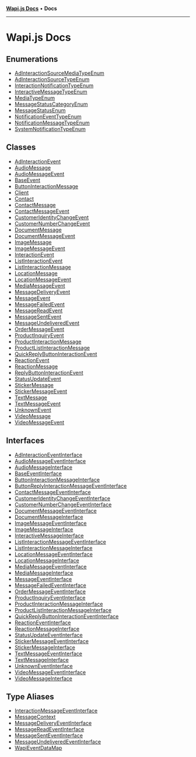 [**Wapi.js Docs**](README.mdx) • **Docs**

***

# Wapi.js Docs

## Enumerations

- [AdInteractionSourceMediaTypeEnum](enumerations/AdInteractionSourceMediaTypeEnum.mdx)
- [AdInteractionSourceTypeEnum](enumerations/AdInteractionSourceTypeEnum.mdx)
- [InteractionNotificationTypeEnum](enumerations/InteractionNotificationTypeEnum.mdx)
- [InteractiveMessageTypeEnum](enumerations/InteractiveMessageTypeEnum.mdx)
- [MediaTypeEnum](enumerations/MediaTypeEnum.mdx)
- [MessageStatusCategoryEnum](enumerations/MessageStatusCategoryEnum.mdx)
- [MessageStatusEnum](enumerations/MessageStatusEnum.mdx)
- [NotificationEventTypeEnum](enumerations/NotificationEventTypeEnum.mdx)
- [NotificationMessageTypeEnum](enumerations/NotificationMessageTypeEnum.mdx)
- [SystemNotificationTypeEnum](enumerations/SystemNotificationTypeEnum.mdx)

## Classes

- [AdInteractionEvent](classes/AdInteractionEvent.mdx)
- [AudioMessage](classes/AudioMessage.mdx)
- [AudioMessageEvent](classes/AudioMessageEvent.mdx)
- [BaseEvent](classes/BaseEvent.mdx)
- [ButtonInteractionMessage](classes/ButtonInteractionMessage.mdx)
- [Client](classes/Client.mdx)
- [Contact](classes/Contact.mdx)
- [ContactMessage](classes/ContactMessage.mdx)
- [ContactMessageEvent](classes/ContactMessageEvent.mdx)
- [CustomerIdentityChangeEvent](classes/CustomerIdentityChangeEvent.mdx)
- [CustomerNumberChangeEvent](classes/CustomerNumberChangeEvent.mdx)
- [DocumentMessage](classes/DocumentMessage.mdx)
- [DocumentMessageEvent](classes/DocumentMessageEvent.mdx)
- [ImageMessage](classes/ImageMessage.mdx)
- [ImageMessageEvent](classes/ImageMessageEvent.mdx)
- [InteractionEvent](classes/InteractionEvent.mdx)
- [ListInteractionEvent](classes/ListInteractionEvent.mdx)
- [ListInteractionMessage](classes/ListInteractionMessage.mdx)
- [LocationMessage](classes/LocationMessage.mdx)
- [LocationMessageEvent](classes/LocationMessageEvent.mdx)
- [MediaMessageEvent](classes/MediaMessageEvent.mdx)
- [MessageDeliveryEvent](classes/MessageDeliveryEvent.mdx)
- [MessageEvent](classes/MessageEvent.mdx)
- [MessageFailedEvent](classes/MessageFailedEvent.mdx)
- [MessageReadEvent](classes/MessageReadEvent.mdx)
- [MessageSentEvent](classes/MessageSentEvent.mdx)
- [MessageUndeliveredEvent](classes/MessageUndeliveredEvent.mdx)
- [OrderMessageEvent](classes/OrderMessageEvent.mdx)
- [ProductInquiryEvent](classes/ProductInquiryEvent.mdx)
- [ProductInteractionMessage](classes/ProductInteractionMessage.mdx)
- [ProductListInteractionMessage](classes/ProductListInteractionMessage.mdx)
- [QuickReplyButtonInteractionEvent](classes/QuickReplyButtonInteractionEvent.mdx)
- [ReactionEvent](classes/ReactionEvent.mdx)
- [ReactionMessage](classes/ReactionMessage.mdx)
- [ReplyButtonInteractionEvent](classes/ReplyButtonInteractionEvent.mdx)
- [StatusUpdateEvent](classes/StatusUpdateEvent.mdx)
- [StickerMessage](classes/StickerMessage.mdx)
- [StickerMessageEvent](classes/StickerMessageEvent.mdx)
- [TextMessage](classes/TextMessage.mdx)
- [TextMessageEvent](classes/TextMessageEvent.mdx)
- [UnknownEvent](classes/UnknownEvent.mdx)
- [VideoMessage](classes/VideoMessage.mdx)
- [VideoMessageEvent](classes/VideoMessageEvent.mdx)

## Interfaces

- [AdInteractionEventInterface](interfaces/AdInteractionEventInterface.mdx)
- [AudioMessageEventInterface](interfaces/AudioMessageEventInterface.mdx)
- [AudioMessageInterface](interfaces/AudioMessageInterface.mdx)
- [BaseEventInterface](interfaces/BaseEventInterface.mdx)
- [ButtonInteractionMessageInterface](interfaces/ButtonInteractionMessageInterface.mdx)
- [ButtonReplyInteractionMessageEventInterface](interfaces/ButtonReplyInteractionMessageEventInterface.mdx)
- [ContactMessageEventInterface](interfaces/ContactMessageEventInterface.mdx)
- [CustomerIdentityChangeEventInterface](interfaces/CustomerIdentityChangeEventInterface.mdx)
- [CustomerNumberChangeEventInterface](interfaces/CustomerNumberChangeEventInterface.mdx)
- [DocumentMessageEventInterface](interfaces/DocumentMessageEventInterface.mdx)
- [DocumentMessageInterface](interfaces/DocumentMessageInterface.mdx)
- [ImageMessageEventInterface](interfaces/ImageMessageEventInterface.mdx)
- [ImageMessageInterface](interfaces/ImageMessageInterface.mdx)
- [InteractiveMessageInterface](interfaces/InteractiveMessageInterface.mdx)
- [ListInteractionMessageEventInterface](interfaces/ListInteractionMessageEventInterface.mdx)
- [ListInteractionMessageInterface](interfaces/ListInteractionMessageInterface.mdx)
- [LocationMessageEventInterface](interfaces/LocationMessageEventInterface.mdx)
- [LocationMessageInterface](interfaces/LocationMessageInterface.mdx)
- [MediaMessageEventInterface](interfaces/MediaMessageEventInterface.mdx)
- [MediaMessageInterface](interfaces/MediaMessageInterface.mdx)
- [MessageEventInterface](interfaces/MessageEventInterface.mdx)
- [MessageFailedEventInterface](interfaces/MessageFailedEventInterface.mdx)
- [OrderMessageEventInterface](interfaces/OrderMessageEventInterface.mdx)
- [ProductInquiryEventInterface](interfaces/ProductInquiryEventInterface.mdx)
- [ProductInteractionMessageInterface](interfaces/ProductInteractionMessageInterface.mdx)
- [ProductListInteractionMessageInterface](interfaces/ProductListInteractionMessageInterface.mdx)
- [QuickReplyButtonInteractionEventInterface](interfaces/QuickReplyButtonInteractionEventInterface.mdx)
- [ReactionEventInterface](interfaces/ReactionEventInterface.mdx)
- [ReactionMessageInterface](interfaces/ReactionMessageInterface.mdx)
- [StatusUpdateEventInterface](interfaces/StatusUpdateEventInterface.mdx)
- [StickerMessageEventInterface](interfaces/StickerMessageEventInterface.mdx)
- [StickerMessageInterface](interfaces/StickerMessageInterface.mdx)
- [TextMessageEventInterface](interfaces/TextMessageEventInterface.mdx)
- [TextMessageInterface](interfaces/TextMessageInterface.mdx)
- [UnknownEventInterface](interfaces/UnknownEventInterface.mdx)
- [VideoMessageEventInterface](interfaces/VideoMessageEventInterface.mdx)
- [VideoMessageInterface](interfaces/VideoMessageInterface.mdx)

## Type Aliases

- [InteractionMessageEventInterface](type-aliases/InteractionMessageEventInterface.mdx)
- [MessageContext](type-aliases/MessageContext.mdx)
- [MessageDeliveryEventInterface](type-aliases/MessageDeliveryEventInterface.mdx)
- [MessageReadEventInterface](type-aliases/MessageReadEventInterface.mdx)
- [MessageSentEventInterface](type-aliases/MessageSentEventInterface.mdx)
- [MessageUndeliveredEventInterface](type-aliases/MessageUndeliveredEventInterface.mdx)
- [WapiEventDataMap](type-aliases/WapiEventDataMap.mdx)
